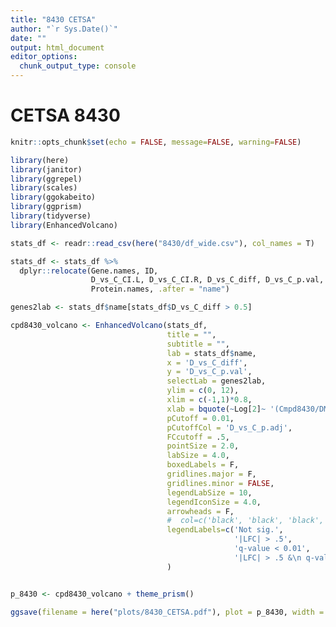 ```yaml
---
title: "8430 CETSA"
author: "`r Sys.Date()`"
date: ""
output: html_document
editor_options: 
  chunk_output_type: console
---
```


# CETSA 8430

```r
knitr::opts_chunk$set(echo = FALSE, message=FALSE, warning=FALSE)
```

```r

library(here)
library(janitor)
library(ggrepel)
library(scales)
library(ggokabeito)
library(ggprism)
library(tidyverse)
library(EnhancedVolcano)
```




```r
stats_df <- readr::read_csv(here("8430/df_wide.csv"), col_names = T)

stats_df <- stats_df %>%
  dplyr::relocate(Gene.names, ID,
                  D_vs_C_CI.L, D_vs_C_CI.R, D_vs_C_diff, D_vs_C_p.val, D_vs_C_p.adj, D_vs_C_significant,
                  Protein.names, .after = "name")

genes2lab <- stats_df$name[stats_df$D_vs_C_diff > 0.5]

cpd8430_volcano <- EnhancedVolcano(stats_df, 
                                   title = "",
                                   subtitle = "",
                                   lab = stats_df$name,
                                   x = 'D_vs_C_diff',
                                   y = 'D_vs_C_p.val',
                                   selectLab = genes2lab,
                                   ylim = c(0, 12),
                                   xlim = c(-1,1)*0.8,
                                   xlab = bquote(~Log[2]~ '(Cmpd8430/DMSO)'),
                                   pCutoff = 0.01,
                                   pCutoffCol = 'D_vs_C_p.adj',
                                   FCcutoff = .5,
                                   pointSize = 2.0,
                                   labSize = 4.0,
                                   boxedLabels = F,
                                   gridlines.major = F,
                                   gridlines.minor = FALSE,
                                   legendLabSize = 10,
                                   legendIconSize = 4.0,
                                   arrowheads = F,
                                   #  col=c('black', 'black', 'black', 'red3'),
                                   legendLabels=c('Not sig.',
                                                  '|LFC| > .5',
                                                  'q-value < 0.01',
                                                  '|LFC| > .5 &\n q-value < 0.01')
                                   )


p_8430 <- cpd8430_volcano + theme_prism()

ggsave(filename = here("plots/8430_CETSA.pdf"), plot = p_8430, width = 6, height = 4)

```




